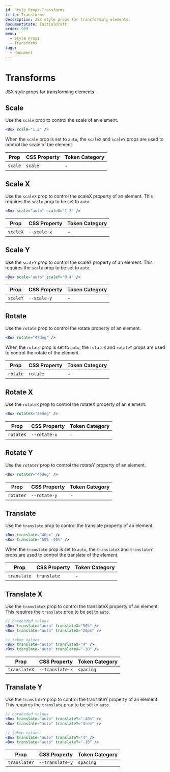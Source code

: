 ```yaml
---
id: Style Props-Transforms
title: Transforms
description: JSX style props for transforming elements.
documentState: InitialDraft
order: 999
menu:
  - Style Props
  - Transforms
tags:
  - document
---
```


# Transforms

JSX style props for transforming elements.

## Scale

Use the `scale` prop to control the scale of an element.

```jsx
<Box scale="1.2" />
```

When the `scale` prop is set to `auto`, the `scaleX` and `scaleY` props are used
to control the scale of the element.

| Prop    | CSS Property | Token Category |
| ------- | ------------ | -------------- |
| `scale` | `scale`      | -              |

## Scale X

Use the `scaleX` prop to control the scaleX property of an element. This
requires the `scale` prop to be set to `auto`.

```jsx
<Box scale="auto" scaleX="1.3" />
```

| Prop     | CSS Property | Token Category |
| -------- | ------------ | -------------- |
| `scaleX` | `--scale-x`  | -              |

## Scale Y

Use the `scaleY` prop to control the scaleY property of an element. This
requires the `scale` prop to be set to `auto`.

```jsx
<Box scale="auto" scaleY="0.4" />
```

| Prop     | CSS Property | Token Category |
| -------- | ------------ | -------------- |
| `scaleY` | `--scale-y`  | -              |

## Rotate

Use the `rotate` prop to control the rotate property of an element.

```jsx
<Box rotate="45deg" />
```

When the `rotate` prop is set to `auto`, the `rotateX` and `rotateY` props are
used to control the rotate of the element.

| Prop     | CSS Property | Token Category |
| -------- | ------------ | -------------- |
| `rotate` | `rotate`     | -              |

## Rotate X

Use the `rotateX` prop to control the rotateX property of an element.

```jsx
<Box rotateX="45deg" />
```

| Prop      | CSS Property | Token Category |
| --------- | ------------ | -------------- |
| `rotateX` | `--rotate-x` | -              |

## Rotate Y

Use the `rotateY` prop to control the rotateY property of an element.

```jsx
<Box rotateY="45deg" />
```

| Prop      | CSS Property | Token Category |
| --------- | ------------ | -------------- |
| `rotateY` | `--rotate-y` | -              |

## Translate

Use the `translate` prop to control the translate property of an element.

```jsx
<Box translate="40px" />
<Box translate="50% -40%" />
```

When the `translate` prop is set to `auto`, the `translateX` and `translateY`
props are used to control the translate of the element.

| Prop        | CSS Property | Token Category |
| ----------- | ------------ | -------------- |
| `translate` | `translate`  | -              |

## Translate X

Use the `translateX` prop to control the translateX property of an element. This
requires the `translate` prop to be set to `auto`.

```jsx
// hardcoded values
<Box translate="auto" translateX="50%" />
<Box translate="auto" translateX="20px" />

// token values
<Box translate="auto" translateX="4" />
<Box translate="auto" translateX="-10" />
```

| Prop         | CSS Property    | Token Category |
| ------------ | --------------- | -------------- |
| `translateX` | `--translate-x` | `spacing`      |

## Translate Y

Use the `translateY` prop to control the translateY property of an element. This
requires the `translate` prop to be set to `auto`.

```jsx
// hardcoded values
<Box translate="auto" translateY="-40%" />
<Box translate="auto" translateY="4rem" />

// token values
<Box translate="auto" translateY="4" />
<Box translate="auto" translateY="-10" />
```

| Prop         | CSS Property    | Token Category |
| ------------ | --------------- | -------------- |
| `translateY` | `--translate-y` | `spacing`      |
